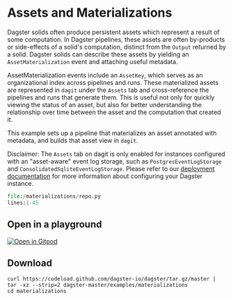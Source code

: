 
# Assets and Materializations

<ExampleReferenceLink filePath="examples/materializations" />

Dagster solids often produce persistent assets which represent a result of some computation. In
Dagster pipelines, these assets are often by-products or side-effects of a solid's computation,
distinct from the `Output` returned by a solid. Dagster solids can describe these assets by
yielding an `AssetMaterialization` event and attaching useful metadata.

AssetMaterialization events include an `AssetKey`, which serves as an organizational index across
pipelines and runs. These materialized assets are represented in `dagit` under the `Assets` tab and
cross-reference the pipelines and runs that generate them. This is useful not only for quickly
viewing the status of an asset, but also for better understanding the relationship over time between
the asset and the computation that created it.

This example sets up a pipeline that materializes an asset annotated with metadata, and builds that
asset view in `dagit`.

Disclaimer: The `Assets` tab on dagit is only enabled for instances configured with an "asset-aware"
event log storage, such as `PostgresEventLogStorage` and `ConsolidatedSqliteEventLogStorage`. Please
refer to our [deployment documentation](https://docs.dagster.io/deploying/instance) for more
information about configuring your Dagster instance.

```python literalinclude caption=repo.py
file:/materializations/repo.py
lines:1-45
```

## Open in a playground

[![Open in Gitpod](https://gitpod.io/button/open-in-gitpod.svg)](https://gitpod.io/#EXAMPLE=materializations/https://github.com/dagster-io/dagster)

## Download

```
curl https://codeload.github.com/dagster-io/dagster/tar.gz/master | tar -xz --strip=2 dagster-master/examples/materializations
cd materializations
```
